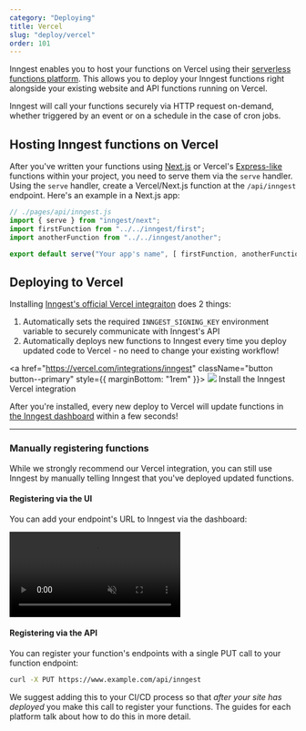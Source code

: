 ```yaml
---
category: "Deploying"
title: Vercel
slug: "deploy/vercel"
order: 101
---
```


Inngest enables you to host your functions on Vercel using their [serverless functions platform](https://vercel.com/docs/concepts/functions/serverless-functions). This allows you to deploy your Inngest functions right alongside your existing website and API functions running on Vercel.

Inngest will call your functions securely via HTTP request on-demand, whether triggered by an event or on a schedule in the case of cron jobs.

## Hosting Inngest functions on Vercel

After you've written your functions using [Next.js](/docs/frameworks/nextjs?ref=docs-deploy-vercel) or Vercel's [Express-like](/docs/frameworks/express?ref=docs-deploy-vercel) functions within your project, you need to serve them via the `serve` handler. Using the `serve` handler, create a Vercel/Next.js function at the `/api/inngest` endpoint. Here's an example in a Next.js app:

```js
// ./pages/api/inngest.js
import { serve } from "inngest/next";
import firstFunction from "../../inngest/first";
import anotherFunction from "../../inngest/another";

export default serve("Your app's name", [ firstFunction, anotherFunction ]);
```

## Deploying to Vercel

Installing [Inngest's official Vercel integraiton](https://vercel.com/integrations/inngest) does 2 things:

1. Automatically sets the required `INNGEST_SIGNING_KEY` environment variable to securely communicate with Inngest's API
2. Automatically deploys new functions to Inngest every time you deploy updated code to Vercel - no need to change your existing workflow!

<a href="https://vercel.com/integrations/inngest" className="button button--primary" style={{ marginBottom: "1rem" }}>
  <img src="/assets/brand-logos/vercel-icon-light.svg" className="button-icon" />
  Install the Inngest Vercel integration
</a>

After you're installed, every new deploy to Vercel will update functions in [the Inngest dashboard](https://app.inngest.com/functions) within a few seconds!

---

### Manually registering functions

While we strongly recommend our Vercel integration, you can still use Inngest by manually telling Inngest that you've deployed updated functions.

#### Registering via the UI

You can add your endpoint's URL to Inngest via the dashboard:

<video controls autoPlay loop muted>
  <source
    src="/assets/docs/sdk-deploy.mp4"
    type="video/mp4"
  />
</video>

#### Registering via the API

You can register your function's endpoints with a single PUT call to your function endpoint:

```bash
curl -X PUT https://www.example.com/api/inngest
```

We suggest adding this to your CI/CD process so that *after your site has deployed* you make this call to register your functions. The guides for each platform talk about how to do this in more detail.
